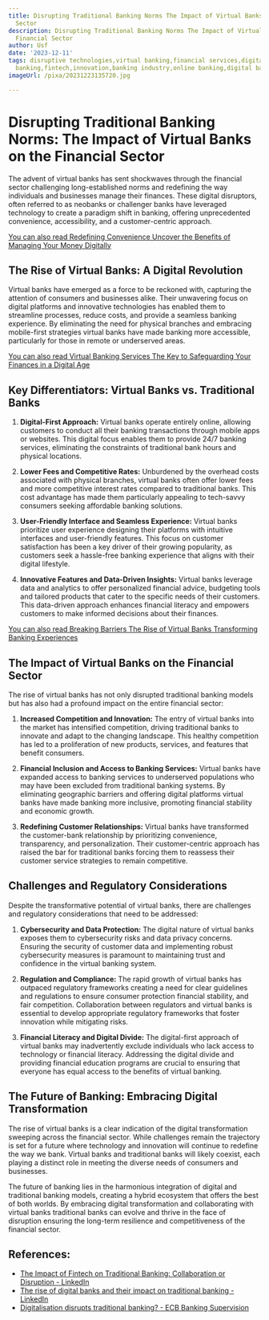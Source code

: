 ```yaml
---
title: Disrupting Traditional Banking Norms The Impact of Virtual Banks on the Financial
  Sector
description: Disrupting Traditional Banking Norms The Impact of Virtual Banks on the
  Financial Sector
author: Usf
date: '2023-12-11'
tags: disruptive technologies,virtual banking,financial services,digital transformation,mobile
  banking,fintech,innovation,banking industry,online banking,digital banking
imageUrl: /pixa/20231223135720.jpg

---
```

# Disrupting Traditional Banking Norms: The Impact  of Virtual Banks on the Financial Sector

The advent of virtual banks has sent shockwaves through the financial sector challenging long-established norms and redefining the way individuals  and businesses manage their finances. These digital disruptors, often referred to as  neobanks or challenger banks have leveraged technology to create a paradigm  shift in banking, offering  unprecedented convenience, accessibility, and a customer-centric approach.

[You can also read Redefining Convenience Uncover  the  Benefits of Managing Your Money Digitally](Redefining%20Convenience%20Uncover%20the%20Benefits%20of%20Managing%20Your%20Money%20Digitally)


## The Rise of Virtual  Banks: A Digital Revolution

Virtual banks have emerged as a  force to be reckoned  with, capturing the  attention of consumers and businesses alike. Their  unwavering focus on digital platforms and innovative technologies has enabled  them to  streamline processes, reduce costs, and provide a seamless banking experience. By eliminating the need for  physical branches and embracing mobile-first strategies virtual  banks have made banking more accessible, particularly for those in remote or underserved areas.

[You can also read Virtual Banking Services The Key to Safeguarding Your Finances in a Digital Age](Virtual%20Banking%20Services%20The%20Key%20to%20Safeguarding%20Your%20Finances%20in%20a%20Digital%20Age)


## Key Differentiators: Virtual Banks vs. Traditional Banks

1. **Digital-First Approach:** Virtual  banks operate entirely online,  allowing customers to conduct all their banking transactions through mobile apps or websites. This digital focus enables them to provide 24/7 banking services, eliminating the constraints of traditional bank hours and  physical locations.

2. **Lower Fees and Competitive Rates:** Unburdened by the overhead costs associated with physical branches, virtual banks often offer lower fees and more competitive interest rates compared to traditional banks. This cost advantage has made them particularly appealing to tech-savvy consumers seeking affordable  banking solutions.

3.  **User-Friendly Interface and Seamless Experience:** Virtual banks  prioritize user experience designing their platforms with intuitive interfaces and user-friendly features. This focus  on customer satisfaction has been a key driver of their growing  popularity, as customers seek a hassle-free banking experience that aligns with their digital lifestyle.

4. **Innovative Features  and Data-Driven Insights:** Virtual banks leverage data and analytics to  offer personalized financial advice, budgeting tools and tailored products that cater  to the specific  needs  of their customers. This data-driven approach enhances financial literacy  and empowers  customers  to make informed decisions about their  finances.

[You can also  read Breaking Barriers The Rise of Virtual Banks Transforming Banking Experiences](Breaking%20Barriers%20The%20Rise%20of%20Virtual%20Banks%20Transforming%20Banking%20Experiences)


## The Impact of Virtual Banks on the Financial Sector

The  rise of virtual  banks has not only  disrupted  traditional  banking models but has also had  a profound impact on the entire financial sector:

1. **Increased Competition and Innovation:** The entry of  virtual banks into the market has intensified competition, driving traditional banks to innovate and adapt to the changing landscape. This healthy competition has led to a  proliferation of new  products, services, and features that benefit  consumers.

2. **Financial Inclusion and Access to Banking Services:** Virtual banks have expanded access to banking services to underserved populations who may have  been excluded from traditional banking  systems. By eliminating geographic barriers and offering digital platforms virtual banks have made banking more inclusive, promoting financial stability and economic growth.

3. **Redefining Customer Relationships:** Virtual banks have transformed the customer-bank relationship by prioritizing convenience, transparency, and  personalization. Their customer-centric approach has raised the  bar for  traditional banks forcing them to reassess their customer service  strategies to remain competitive.

## Challenges and Regulatory Considerations

Despite the transformative potential of  virtual banks,  there are challenges and regulatory considerations that  need  to be addressed:

1.  **Cybersecurity and Data Protection:**  The digital nature of virtual banks exposes them to cybersecurity risks and data  privacy concerns. Ensuring  the  security of customer data  and implementing robust cybersecurity measures  is paramount to maintaining trust and confidence in the virtual banking  system.

2. **Regulation and Compliance:** The rapid growth of virtual banks has outpaced regulatory frameworks creating a need for clear guidelines and regulations to ensure consumer protection financial stability, and fair competition. Collaboration between regulators and virtual banks is essential to develop appropriate regulatory  frameworks that foster innovation  while mitigating risks.

3. **Financial Literacy and Digital Divide:** The digital-first approach of virtual banks may inadvertently exclude  individuals who  lack access to technology  or financial literacy. Addressing the digital divide  and providing financial education programs are  crucial  to ensuring that  everyone has equal access to the  benefits of virtual banking.

## The Future of Banking: Embracing Digital Transformation

The rise of virtual  banks is a clear indication of  the digital transformation sweeping across  the financial sector. While challenges remain  the trajectory is set for a future  where technology and  innovation will continue to redefine the way we bank. Virtual banks and traditional banks will likely coexist, each playing a distinct role in meeting the diverse needs of consumers and businesses.

The future of banking lies in the harmonious integration of digital and traditional banking models, creating a hybrid ecosystem that offers the best of both worlds. By embracing digital transformation and collaborating with virtual banks traditional banks can evolve and  thrive in the face  of disruption ensuring the long-term resilience and competitiveness of the financial sector.

## References:
- [The Impact of Fintech on Traditional Banking: Collaboration or Disruption - LinkedIn](https://www.linkedin.com/pulse/impact-fintech-traditional-banking-collaboration)
- [The rise of digital banks and their impact on traditional banking - LinkedIn](https://www.linkedin.com/pulse/rise-digital-banks-impact-traditional-banking-noor-nabi-shaikh)
- [Digitalisation disrupts traditional banking? - ECB Banking Supervision](https://www.bankingsupervision.europa.eu/press/speeches/date/2021/html/ssm.sp210203~17a2ae3848.en.html)
